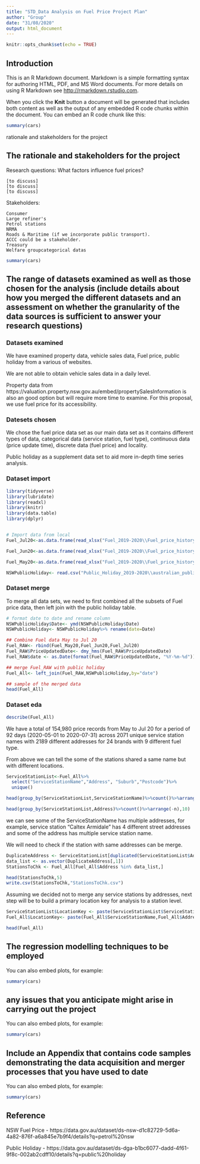 ```yaml
---
title: "STD_Data Analysis on Fuel Price Project Plan"
author: "Group"
date: "31/08/2020"
output: html_document
---
```


```r
knitr::opts_chunk$set(echo = TRUE)
```

## Introduction

This is an R Markdown document. Markdown is a simple formatting syntax for authoring HTML, PDF, and MS Word documents. For more details on using R Markdown see <http://rmarkdown.rstudio.com>.

When you click the **Knit** button a document will be generated that includes both content as well as the output of any embedded R code chunks within the document. You can embed an R code chunk like this:

```r
summary(cars)
```
rationale and stakeholders for the project

## The rationale and stakeholders for the project

Research questions:
What factors influence fuel prices?

    [to discuss]
    [to discuss]
    [to discuss]

Stakeholders:

    Consumer
    Large refiner's
    Petrol stations
    NRMA
    Roads & Maritime (if we incorporate public transport).
    ACCC could be a stakeholder.
    Treasury
    Welfare groupcategorical datas

```r
summary(cars)
```


## The range of datasets examined as well as those chosen for the analysis (include details about how you merged the different datasets and an assessment on whether the granularity of the data sources is sufficient to answer your research questions)

### Datasets examined
We have examined property data, vehicle sales data, Fuel price, public holiday from a various of websites.

We are not able to obtain vehicle sales data in a daily level.

Property data from https://valuation.property.nsw.gov.au/embed/propertySalesInformation is also an good option but will require more time to examine. For this proposal, we use fuel price for its accessibility.

### Datesets chosen
We chose the fuel price data set as our main data set as it contains different types of data, categorical data (service station, fuel type), continuous data (price update time), discrete data (fuel price) and locality.

Public holiday as a supplement data set to aid more in-depth time series analysis.  

### Dataset import 

```r
library(tidyverse)
library(lubridate)
library(readxl)
library(knitr)
library(data.table)
library(dplyr)


# Import data from local
Fuel_Jul20<-as.data.frame(read_xlsx("Fuel_2019-2020\\Fuel_price_history_checks_july2020.xlsx",1,skip=2, col_names = TRUE))%>% fill(everything(), .direction = "down")

Fuel_Jun20<-as.data.frame(read_xlsx("Fuel_2019-2020\\Fuel_price_history_checks_june2020.xlsx",1,skip=2, col_names = TRUE))%>% fill(everything(), .direction = "down")

Fuel_May20<-as.data.frame(read_xlsx("Fuel_2019-2020\\Fuel_price_history_checks_may2020.xlsx",1,skip=2, col_names = TRUE))%>% fill(everything(), .direction = "down")

NSWPublicHoliday<- read.csv("Public_Holiday_2019-2020\\australian_public_holidays_2020.csv")%>% filter(Jurisdiction=="nsw")

```
### Dataset merge

To merge all data sets, we need to first combined all the subsets of Fuel price data, then left join with the public holiday table.

```r

# format date to date and rename column
NSWPublicHoliday$Date<- ymd(NSWPublicHoliday$Date)
NSWPublicHoliday<- NSWPublicHoliday%>% rename(date=Date)

## Combine Fuel data May to Jul 20
Fuel_RAW<- rbind(Fuel_May20,Fuel_Jun20,Fuel_Jul20)
Fuel_RAW$PriceUpdatedDate<- dmy_hms(Fuel_RAW$PriceUpdatedDate)
Fuel_RAW$date <- as.Date(format(Fuel_RAW$PriceUpdatedDate, "%Y-%m-%d"))

## merge Fuel_RAW with public holiday
Fuel_All<- left_join(Fuel_RAW,NSWPublicHoliday,by="date")

## sample of the merged data
head(Fuel_All)

```

### Dataset eda

```r
describe(Fuel_All)

```

We have a total of 154,980 price records from May to Jul 20 for a period of 92 days (2020-05-01 to 2020-07-31) across 2071 unique service station names with 2189 different addresses for 24 brands with 9 different fuel type. 

From above we can tell the some of the stations shared a same name but with different locations. 

```r
ServiceStationList<-Fuel_All%>%
  select("ServiceStationName","Address", "Suburb","Postcode")%>%
  unique()

head(group_by(ServiceStationList,ServiceStationName)%>%count()%>%arrange(-n),10)

head(group_by(ServiceStationList,Address)%>%count()%>%arrange(-n),10)

```

we can see some of the ServiceStationName has multiple addresses, for example, service station "Caltex Armidale" has 4 different street addresses and some of the address has multiple service station name.

We will need to check if the station with same addresses can be merge.

```r
DuplicateAddress <- ServiceStationList[duplicated(ServiceStationList$Address),]%>%select(Address)
data_list <- as.vector(DuplicateAddress[,1])
StationsToChk <- Fuel_All[Fuel_All$Address %in% data_list,]

head(StationsToChk,5)
write.csv(StationsToChk,"StationsToChk.csv")

```

Assuming we decided not to merge any service stations by addresses, next step will be to build a primary location key for analysis to a station level.

```r
ServiceStationList$LocationKey <- paste(ServiceStationList$ServiceStationName,ServiceStationList$Address)
Fuel_All$LocationKey<- paste(Fuel_All$ServiceStationName,Fuel_All$Address)

head(Fuel_All)

```


## The regression modelling techniques to be employed

You can also embed plots, for example:

```r
summary(cars)
```

## any issues that you anticipate might arise in carrying out the project

You can also embed plots, for example:

```r
summary(cars)
```

## Include an Appendix that contains code samples demonstrating the data acquisition and merger processes that you have used to date

You can also embed plots, for example:

```r
summary(cars)
```


## Reference
NSW Fuel Price - https://data.gov.au/dataset/ds-nsw-d1c82729-5d6a-4a82-876f-a6a845e7b9f4/details?q=petrol%20nsw

Public Holiday - https://data.gov.au/dataset/ds-dga-b1bc6077-dadd-4f61-9f8c-002ab2cdff10/details?q=public%20holiday 

